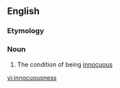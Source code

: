 ==English==

===Etymology===
{{suffix|en|innocuous|ness}}

===Noun===
{{en-noun|-|es}}

# The condition of being [[innocuous]]

[[vi:innocuousness]]